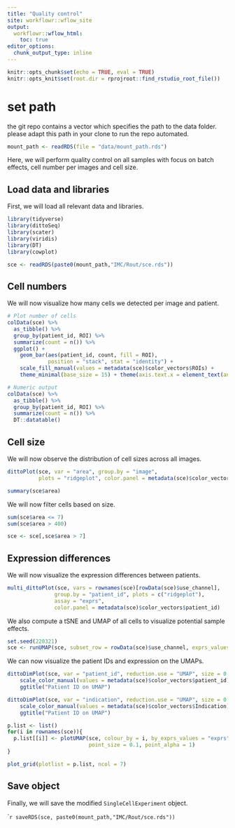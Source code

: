 ```yaml
---
title: "Quality control"
site: workflowr::wflow_site
output:
  workflowr::wflow_html:
    toc: true
editor_options:
  chunk_output_type: inline
---
```


```r
knitr::opts_chunk$set(echo = TRUE, eval = TRUE)
knitr::opts_knit$set(root.dir = rprojroot::find_rstudio_root_file())
```

# set path
the git repo contains a vector which specifies the path to the data folder. please adapt this path in your clone to run the repo automated.
```r
mount_path <- readRDS(file = "data/mount_path.rds")
```


Here, we will perform quality control on all samples with focus
on batch effects, cell number per images and cell size.

## Load data and libraries

First, we will load all relevant data and libraries.

```r
library(tidyverse)
library(dittoSeq)
library(scater)
library(viridis)
library(DT)
library(cowplot)

sce <- readRDS(paste0(mount_path,"IMC/Rout/sce.rds"))
```

## Cell numbers

We will now visualize how many cells we detected per image and patient.

```r
# Plot number of cells
colData(sce) %>%
  as_tibble() %>%
  group_by(patient_id, ROI) %>%
  summarize(count = n()) %>%
  ggplot() +
    geom_bar(aes(patient_id, count, fill = ROI), 
             position = "stack", stat = "identity") +
    scale_fill_manual(values = metadata(sce)$color_vectors$ROIs) + 
    theme_minimal(base_size = 15) + theme(axis.text.x = element_text(angle = 45, hjust = 1))

# Numeric output
colData(sce) %>%
  as_tibble() %>%
  group_by(patient_id, ROI) %>%
  summarize(count = n()) %>%
  DT::datatable()
```

## Cell size

We will now observe the distribution of cell sizes across all images.

```r
dittoPlot(sce, var = "area", group.by = "image",  
          plots = "ridgeplot", color.panel = metadata(sce)$color_vectors$ROIs) 

summary(sce$area)
```

We will now filter cells based on size.

```r
sum(sce$area <= 7)
sum(sce$area > 400)

sce <- sce[,sce$area > 7]
```

## Expression differences

We will now visualize the expression differences between patients.

```r
multi_dittoPlot(sce, vars = rownames(sce)[rowData(sce)$use_channel],
               group.by = "patient_id", plots = c("ridgeplot"), 
               assay = "exprs", 
               color.panel = metadata(sce)$color_vectors$patient_id)
```

We also compute a tSNE and UMAP of all cells to visualize potential sample effects.

```r
set.seed(220321)
sce <- runUMAP(sce, subset_row = rowData(sce)$use_channel, exprs_values = "exprs")
```

We can now visualize the patient IDs and expression on the UMAPs.

```r
dittoDimPlot(sce, var = "patient_id", reduction.use = "UMAP", size = 0.2) + 
    scale_color_manual(values = metadata(sce)$color_vectors$patient_id) +
    ggtitle("Patient ID on UMAP")

dittoDimPlot(sce, var = "indication", reduction.use = "UMAP", size = 0.2) + 
    scale_color_manual(values = metadata(sce)$color_vectors$Indication) +
    ggtitle("Patient ID on UMAP")
```

```r
p.list <- list()
for(i in rownames(sce)){
  p.list[[i]] <- plotUMAP(sce, colour_by = i, by_exprs_values = "exprs", 
                          point_size = 0.1, point_alpha = 1) 
}

plot_grid(plotlist = p.list, ncol = 7)
```

## Save object

Finally, we will save the modified `SingleCellExperiment` object.

````r
saveRDS(sce, paste0(mount_path,"IMC/Rout/sce.rds"))
```
